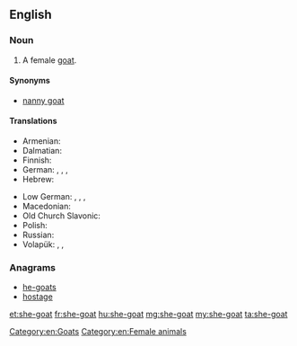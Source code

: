 ==English==
===Noun===
{{en-noun}}

# A female [[goat]].

====Synonyms====
* {{sense|female goat}} [[nanny goat]]

====Translations====
{{trans-top|female goat}}
* Armenian: {{t+|hy|այծ|tr=ayç}}
* Dalmatian: {{t|dlm|capraina|f}}
* Finnish: {{t+|fi|kuttu}}
* German: {{t+|de|Ziege|f}},  {{t+|de|Geiß|f}}, {{t+|de|Zicke|f}}, {{t|de|Zibbe|f}}
* Hebrew: {{t+|he|עז|sc=Hebr}}
{{trans-mid}}
* Low German: {{t|nds|Zeeg|f}}, {{t|nds|Zääg|f}}, {{t|nds|Seeg|f}}, {{t|nds|Sääg|f}}
* Macedonian: {{t|mk|коза|f|tr=koza}}
* Old Church Slavonic: {{t|cu|коза|f|tr=koza|sc=Cyrl}}
* Polish: {{t+|pl|koza|f}}
* Russian: {{t+|ru|коза́|f|sc=Cyrl}}
* Volapük: {{qualifier|♂♀}} {{t+|vo|kapar}}, {{qualifier|♂}} {{t+|vo|hikapar}}, {{qualifier|♀}} {{t+|vo|jikapar}}
{{trans-bottom}}

===Anagrams===
* [[he-goats#English|he-goats]]
* [[hostage#English|hostage]]

[[Category:en:Goats]]
[[Category:en:Female animals]]

[[et:she-goat]]
[[fr:she-goat]]
[[hu:she-goat]]
[[mg:she-goat]]
[[my:she-goat]]
[[ta:she-goat]]
